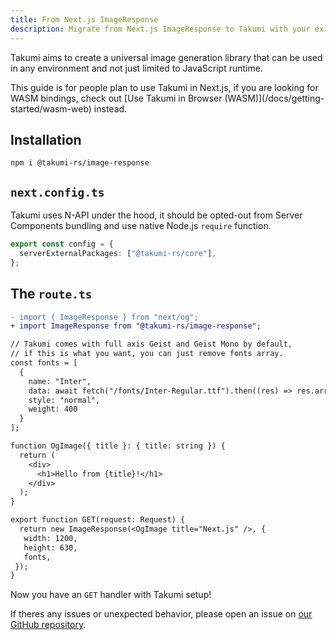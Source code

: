 ```yaml
---
title: From Next.js ImageResponse
description: Migrate from Next.js ImageResponse to Takumi with your existing components.
---
```


Takumi aims to create a universal image generation library that can be used in any environment and not just limited to JavaScript runtime.

<Callout>
This guide is for people plan to use Takumi in Next.js, if you are looking for WASM bindings, check out [Use Takumi in Browser (WASM)](/docs/getting-started/wasm-web) instead.
</Callout>

## Installation

```npm
npm i @takumi-rs/image-response
```

## `next.config.ts`

Takumi uses N-API under the hood, it should be opted-out from Server Components bundling and use native Node.js `require` function.

```ts
export const config = {
  serverExternalPackages: ["@takumi-rs/core"],
};
```

## The `route.ts`

```diff
- import { ImageResponse } from "next/og";
+ import ImageResponse from "@takumi-rs/image-response";

// Takumi comes with full axis Geist and Geist Mono by default, 
// if this is what you want, you can just remove fonts array.
const fonts = [
  {
    name: "Inter",
    data: await fetch("/fonts/Inter-Regular.ttf").then((res) => res.arrayBuffer()),
    style: "normal",
    weight: 400
  }
];

function OgImage({ title }: { title: string }) {
  return (
    <div>
      <h1>Hello from {title}!</h1>
    </div>
  );
}

export function GET(request: Request) {
  return new ImageResponse(<OgImage title="Next.js" />, {
   width: 1200,
   height: 630,
   fonts,
 });
}
```

Now you have an `GET` handler with Takumi setup!

If theres any issues or unexpected behavior, please open an issue on [our GitHub repository](https://github.com/kane50613/takumi/issues).